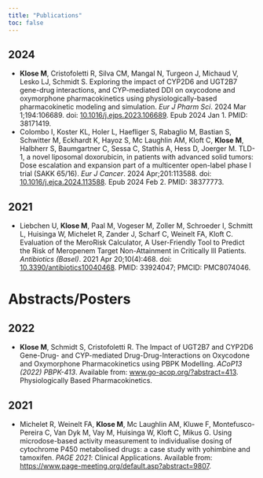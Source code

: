 ```yaml
---
title: "Publications"
toc: false
---
```


## 2024

- **Klose M**, Cristofoletti R, Silva CM, Mangal N, Turgeon J, Michaud V, Lesko LJ, Schmidt S. Exploring the impact of CYP2D6 and UGT2B7 gene-drug interactions, and CYP-mediated DDI on oxycodone and oxymorphone pharmacokinetics using physiologically-based pharmacokinetic modeling and simulation. *Eur J Pharm Sci*. 2024 Mar 1;194:106689. doi: [10.1016/j.ejps.2023.106689](https://www.doi.org/10.1016/j.ejps.2023.106689). Epub 2024 Jan 1. PMID: 38171419.
- Colombo I, Koster KL, Holer L, Haefliger S, Rabaglio M, Bastian S, Schwitter M, Eckhardt K, Hayoz S, Mc Laughlin AM, Kloft C, **Klose M**, Halbherr S, Baumgartner C, Sessa C, Stathis A, Hess D, Joerger M. TLD-1, a novel liposomal doxorubicin, in patients with advanced solid tumors: Dose escalation and expansion part of a multicenter open-label phase I trial (SAKK 65/16). *Eur J Cancer*. 2024 Apr;201:113588. doi: [10.1016/j.ejca.2024.113588](https://www.doi.org/10.1016/j.ejca.2024.113588). Epub 2024 Feb 2. PMID: 38377773.


## 2021

- Liebchen U, **Klose M**, Paal M, Vogeser M, Zoller M, Schroeder I, Schmitt L, Huisinga W, Michelet R, Zander J, Scharf C, Weinelt FA, Kloft C. Evaluation of the MeroRisk Calculator, A User-Friendly Tool to Predict the Risk of Meropenem Target Non-Attainment in Critically Ill Patients. *Antibiotics (Basel)*. 2021 Apr 20;10(4):468. doi: [10.3390/antibiotics10040468](https://www.doi.org/10.3390/antibiotics10040468). PMID: 33924047; PMCID: PMC8074046.



# Abstracts/Posters

## 2022

- **Klose M**, Schmidt S, Cristofoletti R. The Impact of UGT2B7 and CYP2D6 Gene-Drug- and CYP-mediated Drug-Drug-Interactions on Oxycodone and Oxymorphone Pharmacokinetics using PBPK Modelling. *ACoP13 (2022) PBPK-413*. Available from: [www.go-acop.org/?abstract=413](www.go-acop.org/?abstract=413). Physiologically Based Pharmacokinetics.

## 2021

- Michelet R, Weinelt FA, **Klose M**, Mc Laughlin AM, Kluwe F, Montefusco-Pereira C, Van Dyk M, Vay M, Huisinga W, Kloft C, Mikus G. Using microdose-based activity measurement to individualise dosing of cytochrome P450 metabolised drugs: a case study with yohimbine and tamoxifen. *PAGE 2021*: Clinical Applications. Available from: [https://www.page-meeting.org/default.asp?abstract=9807](https://www.page-meeting.org/default.asp?abstract=9807).

